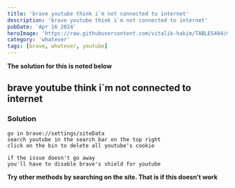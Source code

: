 ```yaml
---
title: 'brave youtube think i`m not connected to internet'
description: 'brave youtube think i`m not connected to internet'
pubDate: 'Apr 16 2024'
heroImage: 'https://raw.githubusercontent.com/vitalik-hakim/TABLES404/main/error_b/misc.png'
category: 'whatever'
tags: [brave, whatever, youtube]
---
```


**The solution for this is noted below**

## brave youtube think i`m not connected to internet

### Solution

```whatever
go in brave://settings/siteData
search youtube in the search bar on the top right
click on the bin to delete all youtube's cookie

if the issue doesn't go away
you'll have to disable brave's shield for youtube
```

**Try other methods by searching on the site. That is if this doesn't work**
